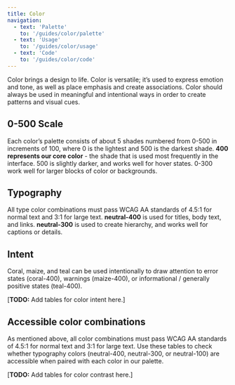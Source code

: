 ```yaml
---
title: Color
navigation:
  - text: 'Palette'
    to: '/guides/color/palette'
  - text: 'Usage'
    to: '/guides/color/usage'
  - text: 'Code'
    to: '/guides/color/code'
---
```



<Text lede>Color brings a design to life. Color is versatile; it’s used to express emotion and tone, as well as place emphasis and create associations. Color should always be used in meaningful and intentional ways in order to create patterns and visual cues.</Text>

## 0-500 Scale

Each color’s palette consists of about 5 shades numbered from 0-500 in increments of 100, where 0 is the lightest and 500 is the darkest shade. **400 represents our core color** - the shade that is used most frequently in the interface. 500 is slightly darker, and works well for hover states. 0-300 work well for larger blocks of color or backgrounds.

## Typography

All type color combinations must pass WCAG AA standards of 4.5:1 for normal text and 3:1 for large text. **neutral-400** is used for titles, body text, and links. **neutral-300** is used to create hierarchy, and works well for captions or details.

## Intent

Coral, maize, and teal can be used intentionally to draw attention to error states (coral-400), warnings (maize-400), or informational / generally positive states (teal-400).

[**TODO:** Add tables for color intent here.]

## Accessible color combinations

As mentioned above, all color combinations must pass WCAG AA standards of 4.5:1 for normal text and 3:1 for large text. Use these tables to check whether typography colors (neutral-400, neutral-300, or neutral-100) are accessible when paired with each color in our palette.

[**TODO:** Add tables for color contrast here.]